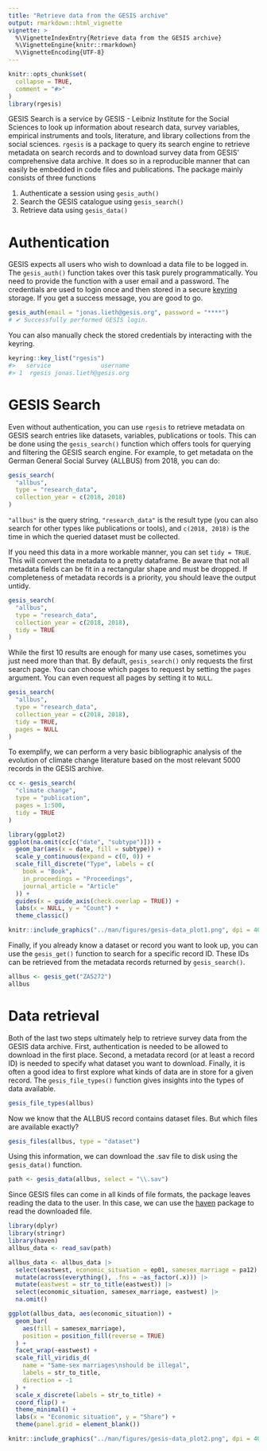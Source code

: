 ```yaml
---
title: "Retrieve data from the GESIS archive"
output: rmarkdown::html_vignette
vignette: >
  %\VignetteIndexEntry{Retrieve data from the GESIS archive}
  %\VignetteEngine{knitr::rmarkdown}
  %\VignetteEncoding{UTF-8}
---
```


```r
knitr::opts_chunk$set(
  collapse = TRUE,
  comment = "#>"
)
library(rgesis)
```

GESIS Search is a service by GESIS - Leibniz Institute for the Social Sciences to look up information about research data, survey variables, empirical instruments and tools, literature, and library collections from the social sciences. `rgesis` is a package to query its search engine to retrieve metadata on search records and to download survey data from GESIS' comprehensive data archive. It does so in a reproducible manner that can easily be embedded in code files and publications. The package mainly consists of three functions

1. Authenticate a session using `gesis_auth()`
2. Search the GESIS catalogue using `gesis_search()`
3. Retrieve data using `gesis_data()`

# Authentication

GESIS expects all users who wish to download a data file to be logged in. The `gesis_auth()` function takes over this task purely programmatically. You need to provide the function with a user email and a password. The credentials are used to login once and then stored in a secure [keyring](https://keyring.r-lib.org/) storage. If you get a success message, you are good to go.

```r
gesis_auth(email = "jonas.lieth@gesis.org", password = "****")
# ✔ Successfully performed GESIS login.
```

You can also manually check the stored credentials by interacting with the keyring.

```r
keyring::key_list("rgesis")
#>   service              username
#> 1  rgesis jonas.lieth@gesis.org
```

# GESIS Search

Even without authentication, you can use `rgesis` to retrieve metadata on GESIS search entries like datasets, variables, publications or tools. This can be done using the `gesis_search()` function which offers tools for querying and filtering the GESIS search engine. For example, to get metadata on the German General Social Survey (ALLBUS) from 2018, you can do:

```r
gesis_search(
  "allbus",
  type = "research_data",
  collection_year = c(2018, 2018)
)
```

`"allbus"` is the query string, `"research_data"` is the result type (you can also search for other types like publications or tools), and `c(2018, 2018)` is the time in which the queried dataset must be collected.

If you need this data in a more workable manner, you can set `tidy = TRUE`. This will convert the metadata to a pretty dataframe. Be aware that not all metadata fields can be fit in a rectangular shape and must be dropped. If completeness of metadata records is a priority, you should leave the output untidy.

```r
gesis_search(
  "allbus",
  type = "research_data",
  collection_year = c(2018, 2018),
  tidy = TRUE
)
```

While the first 10 results are enough for many use cases, sometimes you just need more than that. By default, `gesis_search()` only requests the first search page. You can choose which pages to request by setting the `pages` argument. You can even request all pages by setting it to `NULL`.

```r
gesis_search(
  "allbus",
  type = "research_data",
  collection_year = c(2018, 2018),
  tidy = TRUE,
  pages = NULL
)
```

To exemplify, we can perform a very basic bibliographic analysis of the evolution of climate change literature based on the most relevant 5000 records in the GESIS archive.

```r
cc <- gesis_search(
  "climate change",
  type = "publication",
  pages = 1:500,
  tidy = TRUE
)

library(ggplot2)
ggplot(na.omit(cc[c("date", "subtype")])) +
  geom_bar(aes(x = date, fill = subtype)) +
  scale_y_continuous(expand = c(0, 0)) +
  scale_fill_discrete("Type", labels = c(
    book = "Book",
    in_proceedings = "Proceedings",
    journal_article = "Article"
  )) +
  guides(x = guide_axis(check.overlap = TRUE)) +
  labs(x = NULL, y = "Count") +
  theme_classic()
```

```r
knitr::include_graphics("../man/figures/gesis-data_plot1.png", dpi = 400)
```

Finally, if you already know a dataset or record you want to look up, you can use the `gesis_get()` function to search for a specific record ID. These IDs can be retrieved from the metadata records returned by `gesis_search()`. 

```r
allbus <- gesis_get("ZA5272")
allbus
```


# Data retrieval

Both of the last two steps ultimately help to retrieve survey data from the GESIS data archive. First, authentication is needed to be allowed to download in the first place. Second, a metadata record (or at least a record ID) is needed to specify what dataset you want to download. Finally, it is often a good idea to first explore what kinds of data are in store for a given record. The `gesis_file_types()` function gives insights into the types of data available.

```r
gesis_file_types(allbus)
```

Now we know that the ALLBUS record contains dataset files. But which files are available exactly?

```r
gesis_files(allbus, type = "dataset")
```

Using this information, we can download the .sav file to disk using the `gesis_data()` function.

```r
path <- gesis_data(allbus, select = "\\.sav")
```

Since GESIS files can come in all kinds of file formats, the package leaves reading the data to the user. In this case, we can use the [haven](https://haven.tidyverse.org/) package to read the downloaded file.

```r
library(dplyr)
library(stringr)
library(haven)
allbus_data <- read_sav(path)

allbus_data <- allbus_data |>
  select(eastwest, economic_situation = ep01, samesex_marriage = pa12) |>
  mutate(across(everything(), .fns = ~as_factor(.x))) |>
  mutate(eastwest = str_to_title(eastwest)) |>
  select(economic_situation, samesex_marriage, eastwest) |>
  na.omit()

ggplot(allbus_data, aes(economic_situation)) +
  geom_bar(
    aes(fill = samesex_marriage),
    position = position_fill(reverse = TRUE)
  ) +
  facet_wrap(~eastwest) +
  scale_fill_viridis_d(
    name = "Same-sex marriages\nshould be illegal",
    labels = str_to_title,
    direction = -1
  ) +
  scale_x_discrete(labels = str_to_title) +
  coord_flip() +
  theme_minimal() +
  labs(x = "Economic situation", y = "Share") +
  theme(panel.grid = element_blank())
```

```r
knitr::include_graphics("../man/figures/gesis-data_plot2.png", dpi = 400)
```

